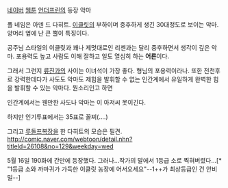 [[네이버]] [[웹툰]] [[언더프린]]의 등장 악마

풀 네임은 아덴 드 다히트. [[이클릿]]의 부하이며 중후하게 생긴 30대정도로 보이는 악마. 양머리 옆에 난 큰 뿔이 특징이다.

공주님 스타일의 이클릿과 꽤나 제멋대로인 리젠과는 달리 중후하면서 생각이 깊은 악마. 포용력도 높고 사람도 이해 잘하고 일도 열심히 하는 '''어른'''이다. 

그래서 그런지 [[류진]]과의 사이는 이녀석이 가장 좋다. 형님의 포용력이라나. 또한 전천후로 강력한데다가 사도도 악마도 제힘을 발휘할 수 없는 인간계에서 유일하게 완벽한 힘을 발휘할 수 있는 악마다. 뭔소리인고 하면

인간계에서는 웬만한 사도나 악마는 이 아저씨 못이긴다.

하지만 인기투표에서는 35표로 꼴찌(....)

그리고 [[루돌프]]복장을 한 다히트의 모습은 필견.
http://comic.naver.com/webtoon/detail.nhn?titleId=26108&no=129&weekday=wed

5월 16일 190화에 간만에 등장했다. 
그러나...작가의 말에서 1등급 소로 찍혀버렸다...[* "1등급 소와 까마귀가 가득한 이클릿 농장에 어서오세요"--1++가 최상등급인 건 안비밀--]
